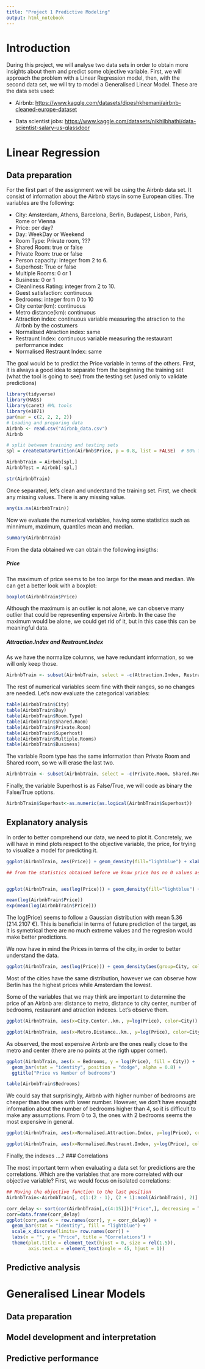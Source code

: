 ```yaml
---
title: "Project 1 Predictive Modeling"
output: html_notebook
---
```


# Introduction

During this project, we will analyse two data sets in order to obtain more insights about them and predict some objective variable. First, we will approach the problem with a Linear Regression model, then, with the second data set, we will try to model a Generalised Linear Model. These are the data sets used:

-   Airbnb: <https://www.kaggle.com/datasets/dipeshkhemani/airbnb-cleaned-europe-dataset>

-   Data scientist jobs: <https://www.kaggle.com/datasets/nikhilbhathi/data-scientist-salary-us-glassdoor>

# Linear Regression

## Data preparation

For the first part of the assignment we will be using the Airbnb data set. It consist of information about the Airbnb stays in some European cities. The variables are the following:

-   City: Amsterdam, Athens, Barcelona, Berlin, Budapest, Lisbon, Paris, Rome or Vienna
-   Price: per day?
-   Day: WeekDay or Weekend
-   Room Type: Private room, ???
-   Shared Room: true or false
-   Private Room: true or false
-   Person capacity: integer from 2 to 6.
-   Superhost: True or false
-   Multiple Rooms: 0 or 1
-   Business: 0 or 1
-   Cleanliness Rating: integer from 2 to 10.
-   Guest satisfaction: continuous
-   Bedrooms: integer from 0 to 10
-   City center(km): continuous
-   Metro distance(km): continuous
-   Attraction index: continuous variable measuring the atraction to the Airbnb by the costumers
-   Normalised Atraction index: same
-   Restraunt Index: continuous variable measuring the restaurant performance index 
-   Normalised Restraunt Index: same

The goal would be to predict the Price variable in terms of the others. First, it is always a good idea to separate from the beginning the training set (what the tool is going to see) from the testing set (used only to validate predictions)

```r
library(tidyverse)
library(MASS)
library(caret) #ML tools
library(e1071) 
par(mar = c(2, 2, 2, 2))
# Loading and preparing data
Airbnb <- read.csv("Airbnb_data.csv")
Airbnb
```

```r
# split between training and testing sets
spl = createDataPartition(Airbnb$Price, p = 0.8, list = FALSE)  # 80% for training

AirbnbTrain = Airbnb[spl,]
AirbnbTest = Airbnb[-spl,]

str(AirbnbTrain)

```

Once separated, let's clean and understand the training set. First, we check any missing values. There is any missing value.

```r
any(is.na(AirbnbTrain))
```

Now we evaluate the numerical variables, having some statistics such as minnimum, maximum, quantiles mean and median.

```r
summary(AirbnbTrain)

```

From the data obtained we can obtain the following insigths:

##### Price

The maximum of price seems to be too large for the mean and median. We can get a better look with a boxplot:

```r
boxplot(AirbnbTrain$Price)
```

Although the maximum is an outlier is not alone, we can observe many outlier that could be representing expensive Airbnb. In the case the maximum would be alone, we could get rid of it, but in this case this can be meaningful data.

##### Attraction.Index and Restraunt.Index

As we have the normalize columns, we have redundant information, so we will only keep those.

```r
AirbnbTrain <- subset(AirbnbTrain, select = -c(Attraction.Index, Restraunt.Index ))

```

The rest of numerical variables seem fine with their ranges, so no changes are needed. Let's now evaluate the categorical variables:

```r
table(AirbnbTrain$City)
table(AirbnbTrain$Day)
table(AirbnbTrain$Room.Type)
table(AirbnbTrain$Shared.Room)
table(AirbnbTrain$Private.Room)
table(AirbnbTrain$Superhost)
table(AirbnbTrain$Multiple.Rooms)
table(AirbnbTrain$Business)

```

The variable Room type has the same information than Private Room and Shared room, so we will erase the last two.

```r
AirbnbTrain <- subset(AirbnbTrain, select = -c(Private.Room, Shared.Room ))

```

Finally, the variable Superhost is as False/True, we will code as binary the False/True options.

```r
AirbnbTrain$Superhost<-as.numeric(as.logical(AirbnbTrain$Superhost))

```

## Explanatory analysis

In order to better comprehend our data, we need to plot it. Concretely, we will have in mind plots respect to the objective variable, the price, for trying to visualize a model for predicting it.

```r
ggplot(AirbnbTrain, aes(Price)) + geom_density(fill="lightblue") + xlab("log(Price)") + ggtitle("Price distribution")

## from the statistics obtained before we know price has no 0 values as minimum is 34, so we can apply the logarithm to better visualize it


ggplot(AirbnbTrain, aes(log(Price))) + geom_density(fill="lightblue") + xlab("log(Price)") + ggtitle("Price distribution")

mean(log(AirbnbTrain$Price))
exp(mean(log(AirbnbTrain$Price)))


```

The log(Price) seems to follow a Gaussian distribution with mean 5.36 (214.2107 €). This is beneficial in terms of future prediction of the target, as it is symetrical there are no much extreme values and the regresion would make better predictions.


We now have in mind the Prices in terms of the city, in order to better understand the data.

```r
ggplot(AirbnbTrain, aes(log(Price))) + geom_density(aes(group=City, colour=City, fill=City), alpha=0.1) + ggtitle("Price distribution")
```

Most of the cities have the same distribution, however we can observe how Berlin has the highest prices while Amsterdam the lowest.

Some of the variables that we may think are important to determine the price of an Airbnb are: distance to metro, distance to city center, number of bedrooms, restaurant and atraction indexes. Let's observe them.
```r
ggplot(AirbnbTrain, aes(x=City.Center..km., y=log(Price), color=City)) + geom_point(alpha=0.8) + ggtitle("Price vs City Center distance") 

```

```r
ggplot(AirbnbTrain, aes(x=Metro.Distance..km., y=log(Price), color=City)) + geom_point(alpha=0.8) + ggtitle("Price vs Metro distance")
```
As observed, the most expensive Airbnb are the ones really close to the metro and center (there are no points at the rigth upper corner).


```r
ggplot(AirbnbTrain, aes(x = Bedrooms, y = log(Price), fill = City)) +
  geom_bar(stat = "identity", position = "dodge", alpha = 0.8) +
  ggtitle("Price vs Number of bedrooms")
```
```r
table(AirbnbTrain$Bedrooms)
```
We could say that surprisingly, Airbnb with higher number of bedrooms are cheaper than the ones with lower number. However, we don't have enought information about the number of bedrooms higher than 4, so it is difficult to make any assumptions. From 0 to 3, the ones with 2 bedrooms seems the most expensive in general.

```r
ggplot(AirbnbTrain, aes(x=Normalised.Attraction.Index, y=log(Price), color=City)) + geom_point(alpha=0.8) + ggtitle("Price vs Attraction Index") 
```

```r
ggplot(AirbnbTrain, aes(x=Normalised.Restraunt.Index, y=log(Price), color=City)) + geom_point(alpha=0.8) + ggtitle("Price vs Restraunt Index") 
```


Finally, the indexes ....?
### Correlations

The most important term when evaluating a data set for predictions are the correlations. Which are the variables that are more correlated with our objective variable? First, we would focus on isolated correlations:

```r
## Moving the objective function to the last position
AirbnbTrain<-AirbnbTrain[, c(1:(2 - 1), (2 + 1):ncol(AirbnbTrain), 2)]

```

```r
corr_delay <- sort(cor(AirbnbTrain[,c(4:15)])["Price",], decreasing = T)
corr=data.frame(corr_delay)
ggplot(corr,aes(x = row.names(corr), y = corr_delay)) + 
  geom_bar(stat = "identity", fill = "lightblue") + 
  scale_x_discrete(limits= row.names(corr)) +
  labs(x = "", y = "Price", title = "Correlations") + 
  theme(plot.title = element_text(hjust = 0, size = rel(1.5)),
        axis.text.x = element_text(angle = 45, hjust = 1))
```

## Predictive analysis

# Generalised Linear Models

## Data preparation

## Model development and interpretation

## Predictive performance
